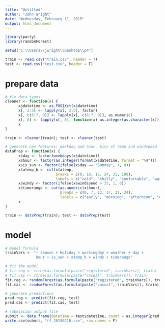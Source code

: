 ```yaml
---
title: "Untitled"
author: "John Wright"
date: "Wednesday, February 11, 2015"
output: html_document
---
```


```r
library(party)
library(randomForest)

setwd("C:\\Users\\jwright\\Desktop\\p4")

train <- read.csv("train.csv", header = T)
test <- read.csv("test.csv", header = T)

```


# prepare data
```r

# fix data types
cleaner <- function(x) {
      x$datetime <- as.POSIXct(x$datetime)
      x[, 2:5] <- lapply(x[, 2:5], factor)
      x[, c(6:7, 9)] <- lapply(x[, c(6:7, 9)], as.numeric)
      x[, 8] <- lapply(x[, 8], function(x) as.integer(as.character(x)))
      x
}

train <- cleaner(train); test <- cleaner(test)

# generate new features: weekday and hour, bins of temp and windspeed
dataPrep <- function(x) {
      x$day <- factor(weekdays(x$datetime))
      x$hour <- factor(as.integer(format(x$datetime, format = "%H")))
      x$is_sun <- factor(ifelse(x$day == "Sunday", 1, 0))
      x$atemp_b <- cut(x$atemp, 
                       breaks = c(0, 10, 15, 24, 31, 100),
                       labels = c("cold", "chilly", "comfortable", "warm", "hot"))
      x$windy <- factor(ifelse(x$windspeed > 35, 1, 0))
      x$timerange <- cut(as.numeric(x$hour),
                         breaks = c(0, 7, 12, 17, 21, 24),
                         labels = c("early", "morning", "afternoon", "evening", "night"))
      x
}

train <- dataPrep(train); test <- dataPrep(test)

```

# model
```r
# model formula
trainVars <- "~ season + holiday + workingday + weather + day + 
              hour + is_sun + atemp_b + windy + timerange"

# fit the model
# fit.reg <- ctree(as.formula(paste("registered", trainVars)), train)
# fit.cas <- ctree(as.formula(paste("casual", trainVars)), train)
fit.reg <- randomForest(as.formula(paste("registered", trainVars)), train)
fit.cas <- randomForest(as.formula(paste("casual", trainVars)), train)

# generate predictions
pred.reg <- predict(fit.reg, test)
pred.cas <- predict(fit.cas, test)

# submission output file
submit <- data.frame(datetime = test$datetime, count = as.integer(pred.reg + pred.cas))
write.csv(submit, "rf_20150218.csv", row.names = F)

```




